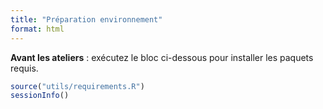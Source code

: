 ```yaml
---
title: "Préparation environnement"
format: html
---
```


::: callout-important
**Avant les ateliers** : exécutez le bloc ci-dessous pour installer les paquets requis.
:::

```r
source("utils/requirements.R")
sessionInfo()
```
